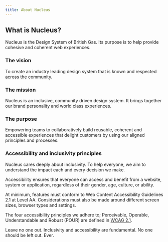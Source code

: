 ```yaml
---
title: About Nucleus
---
```

## What is Nucleus?

<div class="purpose">
Nucleus is the Design System of British Gas. Its purpose is to help provide cohesive and coherent web experiences.
</div>

### The vision

To create an industry leading design system that is known and respected across the community.

### The mission

Nucleus is an inclusive, community driven design system. It brings together our brand personality and world class experiences.

### The purpose

Empowering teams to collaboratively build reusable, coherent and accessible experiences that delight customers by using our aligned principles and processes.

### Accessibility and inclusivity principles

Nucleus cares deeply about inclusivity. To help everyone, we aim to understand the impact each and every decision we make.

Accessibility ensures that everyone can access and benefit from a website, system or application, regardless of their gender, age, culture, or ability.

At minimum, features must conform to Web Content Accessibility Guidelines 2.1 at Level AA. Considerations must also be made around different screen sizes, browser types and settings.

The four accessibility principles we adhere to; Perceivable, Operable, Understandable and Robust (POUR) are defined in [WCAG 2.1](https://www.w3.org/TR/WCAG21/).

Leave no one out. Inclusivity and accessibility are fundamental. No one should be left out. Ever.
